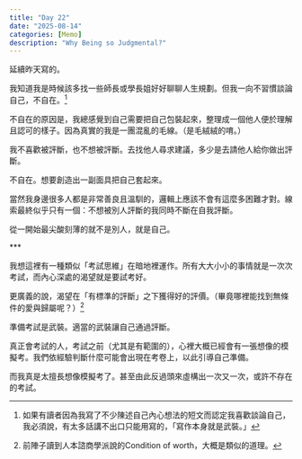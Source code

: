 ```yaml
---
title: "Day 22"
date: "2025-08-14"
categories: [Memo]
description: "Why Being so Judgmental?"
---
```


延續昨天寫的。

我知道我是時候該多找一些師長或學長姐好好聊聊人生規劃。但我一向不習慣談論自己，不自在。[^1]

[^1]: 如果有讀者因為我寫了不少陳述自己內心想法的短文而認定我喜歡談論自己，我必須說，有太多話講不出口只能用寫的，「寫作本身就是武裝。」

不自在的原因是，我總感覺到自己需要把自己包裝起來，整理成一個他人便於理解且認可的樣子。因為真實的我是一團混亂的毛線。（是毛絨絨的唷。）

我不喜歡被評斷，也不想被評斷。去找他人尋求建議，多少是去請他人給你做出評斷。

不自在。想要創造出一副面具把自己套起來。

當然我身邊很多人都是非常善良且溫馴的，邏輯上應該不會有這麼多困難才對。線索最終似乎只有一個：不想被別人評斷的我同時不斷在自我評斷。

從一開始最尖酸刻薄的就不是別人，就是自己。

\*\*\*

我想這裡有一種類似「考試思維」在暗地裡運作。所有大大小小的事情就是一次次考試，而內心深處的渴望就是要試考好。

更廣義的說，渴望在「有標準的評斷」之下獲得好的評價。（畢竟哪裡能找到無條件的愛與歸屬呢？）[^2]

[^2]: 前陣子讀到人本諮商學派說的Condition of worth，大概是類似的道理。

準備考試是武裝。適當的武裝讓自己通過評斷。

真正會考試的人，考試之前（尤其是有範圍的），心裡大概已經會有一張想像的模擬考。我們依經驗判斷什麼可能會出現在考卷上，以此引導自己準備。

而我真是太擅長想像模擬考了。甚至由此反過頭來虛構出一次又一次，或許不存在的考試。
